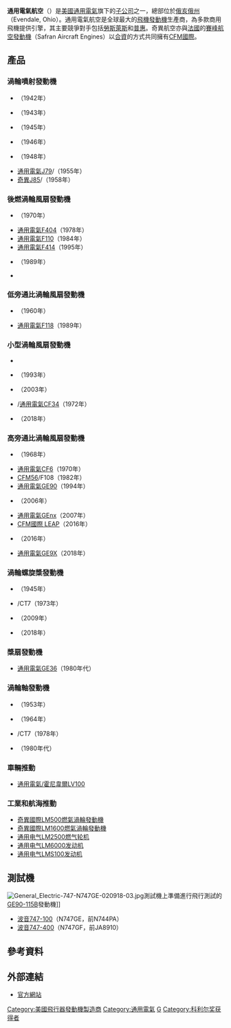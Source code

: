 {{noteTA
|G1=Aero
|T=zh-tw:奇異航空;zh-hk:通用電氣航空;zh-sg:通用电气航空;zh-my:通用电气航空;zh-cn:通用电气航空;
|1=zh-tw:奇異;zh-hk:通用電氣;zh-sg:通用电气;zh-my:通用电气;zh-cn:通用电气;
|2=zh-tw:勞斯萊斯;zh-hk:勞斯萊斯;zh-sg:劳斯莱斯;zh-my:劳斯莱斯;zh-cn:罗尔斯·罗伊斯;
}}
{{Infobox Company
|company_name = 通用電氣航空
|company_name_en = GE Aviation
|company_logo = [[File:GE_Aviation.svg|250px]]
|company_type = 子公司
|foundation = 1917年<ref name="gea_history">"[http://www.geaviation.com/aboutgeae/history.html GE Aviation: History] {{Wayback|url=http://www.geaviation.com/aboutgeae/history.html |date=20131004213036 }}." GE Aviation website.</ref>
|location = {{USA}}[[俄亥俄州|俄亥俄州]]{{link-en|埃文代爾 (俄亥俄州)|Evendale, Ohio|埃文代爾}}<ref name="gea_facilities">"[http://www.geaviation.com/aboutgeae/facilities/index.html GE Aviation: Facilities] {{Wayback|url=http://www.geaviation.com/aboutgeae/facilities/index.html |date=20111019142715 }}." GE Aviation website.</ref>
|key_people = John S. Slattery（主席及CEO）
|industry = [[航天|航天]]
|products = [[航空發動機|航空發動機]]<br>[[航空電子|航空電子]]
|revenue = {{profit}} $305億6600萬[[美元|美元]]（2018年）<ref name=2018_10-K>{{Cite web|url=https://www.annualreports.com/HostedData/AnnualReports/PDF/NYSE_GE_2018.pdf|title=2018 Annual Report|website=Annualreports.com|access-date=2021-01-24|archive-date=2019-04-14|archive-url=https://web.archive.org/web/20190414192802/https://www.annualreports.com/HostedData/AnnualReports/PDF/NYSE_GE_2018.pdf|dead-url=no}}</ref>
|operating_income = {{profit}} $64億6600萬[[美元|美元]]（2018年）<ref name=2018_10-K/>
|net_income = 
|num_employees = 48,000（2018年）
|parent = [[通用電氣|通用電氣]]
|subsid = {{link-en|GE 航空系統|GE Aviation Systems}}<br>{{le|Walter Aircraft Engines}}<br>{{link-en|通用電氣本田航空發動機|GE Honda Aero Engines}}（50%）<br>[[CFM國際|CFM國際]]（50%）<br>[[發動機聯盟|發動機聯盟]]（50%）<br>昂际航电（Aviage Systems）（50%）<br>{{le|Dowty Propellers}}<br>[[Avio|Avio]]<br>CFM Materials（50%）<br>XEOS（49%）<br>Advanced Ceramic Coatings（50%）
|homepage = {{url|http://www.geaviation.com}}
|footnotes =
}}

'''通用電氣航空'''（{{lang-en|'''GE Aviation'''}}）是[[美國|美國]][[通用電氣|通用電氣]]旗下的[[子公司|子公司]]之一，總部位於[[俄亥俄州|俄亥俄州]]{{link-en|埃文代爾 (俄亥俄州)|Evendale, Ohio|埃文代爾}}（Evendale, Ohio）。通用電氣航空是全球最大的[[飛機發動機|飛機發動機]]生產商，為多款商用飛機提供引擎，其主要競爭對手包括[[勞斯萊斯控股有限公司|勞斯萊斯]]和[[普惠公司|普惠]]。奇異航空亦與[[法國|法國]]的[[賽峰航空發動機|賽峰航空發動機]]（Safran Aircraft Engines）以[[合資公司|合資]]的方式共同擁有[[CFM國際|CFM國際]]。

== 產品 ==
===渦輪噴射發動機===
* {{link-en|通用電氣I-A|General Electric I-A}}（1942年）
* {{link-en|通用電氣J31|General Electric J31}}（1943年）
* {{link-en|艾利遜J33|Allison J33}}（1945年）
* {{link-en|艾利遜J35|Allison J35}}（1946年）
* {{link-en|通用電氣J47|General Electric J47}}（1948年）
* [[J79渦輪噴射發動機|通用電氣J79]]/{{link-en|通用電氣CJ805|General Electric CJ805}}（1955年）
* [[奇異J85|奇異J85]]/{{link-en|通用電氣CJ610|General Electric CJ610}}（1958年）

===後燃渦輪風扇發動機===
* {{link-en|通用電氣F101|General Electric F101}}（1970年）
* [[通用電氣F404|通用電氣F404]]（1978年）
* [[通用電氣F110|通用電氣F110]]（1984年）
* [[通用電氣F414|通用電氣F414]]（1995年）
* {{link-en|通用電氣YF120|General Electric YF120}}（1989年）
* {{link-en|通用電氣/勞斯萊斯F136|General Electric/Rolls-Royce F136}}

===低旁通比渦輪風扇發動機===
* {{link-en|通用電氣CJ805|General Electric CJ805|通用電氣CJ805-23}}（1960年）
* [[通用電氣F118|通用電氣F118]]（1989年）

===小型渦輪風扇發動機===
* {{link-en|通用電氣CF700|General Electric CF700}}
* {{link-en|CFE738|CFE CFE738}}（1993年）
* {{link-en|通用電氣本田HF120|GE Honda HF120}}（2003年）
* {{link-en|通用電氣TF34|General Electric TF34}}/[[通用電氣CF34|通用電氣CF34]]（1972年）
* {{link-en|通用電氣 Affinity|General Electric Affinity}}（2018年）

===高旁通比渦輪風扇發動機===
* {{link-en|通用電氣TF39|General Electric TF39}}（1968年）
* [[通用電氣CF6|通用電氣CF6]]（1970年）
* [[CFM56|CFM56]]/F108（1982年）
* [[通用電氣GE90|通用電氣GE90]]（1994年）
* {{link-en|發動機聯盟GP7000|Engine Alliance GP7000}}（2006年）
* [[通用電氣GEnx|通用電氣GEnx]]（2007年）
* [[CFM國際_LEAP|CFM國際 LEAP]]（2016年）
* {{link-en|通用電氣 Passport|General Electric Passport}}（2016年）
* [[通用電氣GE9X|通用電氣GE9X]]（2018年）

===渦輪螺旋槳發動機===
* {{link-en|通用電氣T31|General Electric T31}}（1945年）
* {{link-en|通用電氣T700|General Electric T700}}/CT7（1973年）
* {{link-en|通用電氣H系列|General Electric H-Series|通用電氣H80}}（2009年）
* {{link-en|通用電氣 Catalyst|General Electric Catalyst}}（2018年）

===槳扇發動機===
* [[通用電氣GE36|通用電氣GE36]]（1980年代）

===渦輪軸發動機===
* {{link-en|通用電氣T58|General Electric T58}}（1953年）
* {{link-en|通用電氣T64|General Electric T64}}（1964年）
* {{link-en|通用電氣T700|General Electric T700}}/CT7（1978年）
* {{link-en|通用電氣GE38|General Electric GE38}}（1980年代）

===車輛推動===
* [[通用電氣/霍尼韋爾LV100|通用電氣/霍尼韋爾LV100]]

===工業和航海推動===
* [[奇異國際LM500燃氣渦輪發動機|奇異國際LM500燃氣渦輪發動機]]
* [[奇異LM1600燃氣渦輪發動機|奇異國際LM1600燃氣渦輪發動機]]
* [[通用电气LM2500燃气轮机|通用电气LM2500燃气轮机]]
* [[通用电气LM6000发动机|通用电气LM6000发动机]]
* [[通用电气LMS100发动机|通用电气LMS100发动机]]

== 測試機 ==
[[File:General_Electric-747-N747GE-020918-03.jpg|thumb]]測試機上準備進行飛行測試的[[通用電氣GE90|GE90-115B]]發動機]]
* [[波音747-100|波音747-100]]（N747GE，前N744PA）
* [[波音747-400|波音747-400]]（N747GF，前JA8910）

== 參考資料 ==
{{reflist|2}}

== 外部連結 ==
* [http://www.geaviation.com 官方網站] {{Wayback|url=http://www.geaviation.com/ |date=20210504231604 }}

{{DEFAULTSORT:GE Aviation}}
[[Category:美國飛行器發動機製造商|Category:美國飛行器發動機製造商]]
[[Category:通用電氣|Category:通用電氣]]
[[Category:俄亥俄州公司|G]]
[[Category:科利尔奖获得者|Category:科利尔奖获得者]]